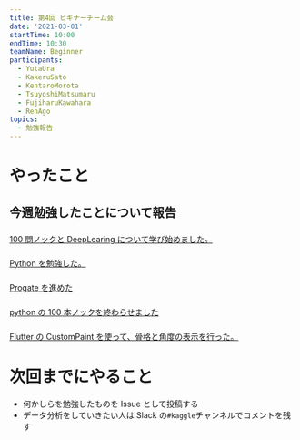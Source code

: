 ```yaml
---
title: 第4回 ビギナーチーム会
date: '2021-03-01'
startTime: 10:00
endTime: 10:30
teamName: Beginner
participants:
  - YutaUra
  - KakeruSato
  - KentaroMorota
  - TsuyoshiMatsumaru
  - FujiharuKawahara
  - RenAgo
topics:
  - 勉強報告
---
```


# やったこと

## 今週勉強したことについて報告

### <user name="KakeruSato" />

[100 問ノックと DeepLearing について学び始めました。](https://github.com/ycu-engine/community/issues/19)

### <user name="RenAgo" />

[Python を勉強した。](https://github.com/ycu-engine/community/issues/20)

### <user name="FujiharuKawahara" />

[Progate を進めた](https://github.com/ycu-engine/community/issues/21)

### <user name="KentaroMorota" />

[python の 100 本ノックを終わらせました](https://github.com/ycu-engine/community/issues/22)

### <user name="TsuyoshiMatsumaru" />

[Flutter の CustomPaint を使って、骨格と角度の表示を行った。](https://github.com/ycu-engine/community/issues/23)

# 次回までにやること

- 何かしらを勉強したものを Issue として投稿する
- データ分析をしていきたい人は Slack の`#kaggle`チャンネルでコメントを残す
